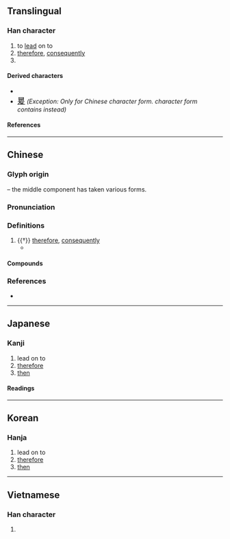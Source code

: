 {{also|爱}}
{{character info/new}}

==Translingual==

===Han character===
{{Han char|rn=87|rad=爪|as=05|sn=9|four=20447|canj=BMKE|ids=⿳爫一友}}

# to [[lead]] on to
# [[therefore]], [[consequently]]
# {{surname|zh}}

====Derived characters====
* {{l|mul|[[𠋠]], [[喛]], [[𫮊]], [[媛]], [[嵈]], [[㣪]], [[愋]], [[援]], [[湲]], [[猨]], [[𫕉]], [[𭤿]], [[暖]], [[䐘]], [[楥]], [[煖]], [[瑗]], [[禐]], [[𤲫]], [[䁔]], [[𥔛]], [[褑]], [[𭶵]], [[緩]]([[缓]]), [[𦑛]], [[𦖵]], [[𦩮]], [[蝯]], [[諼]]([[谖]]), [[𧳭]], [[𬥢]], [[𫏖]], [[𫏺]], [[𮠹]], [[𫣰]], [[鍰]]([[锾]]), [[𩋫]], [[𩏅]], [[𦅻]], [[鰀]], [[𦇻]], [[𬋫]], [[𬁆]], [[𦫦]], [[𧡩]], [[𩔃]], [[鶢]], [[萲]], [[䈠]]}}
* <font size=4, lang=zh>[[㬊#Translingual|㬊]]</font> ''(Exception: Only for Chinese character form. {{w|JIS X 0213|Japanese}} character form contains {{l|mul|⿳[[爫]][[土]][[夂]]}} instead)''

====References====
{{Han ref|kx=0689.050|dkj=19672|dj=1102.080|hdz=32032.010|uh=7230}}

----

==Chinese==
{{zh-forms}}

===Glyph origin===
{{Han etym}}
{{Han compound|爪|t1=hand, claw|alt1=爫|又|t2=hand|ls=ic}} – the middle component has taken various forms.

===Pronunciation===
{{zh-pron
|m=yuán
|c=wun4,jyun4
|mc=y
|oc=y
|cat=
}}

===Definitions===
{{zh-hanzi}}

# {{†}} [[therefore]], [[consequently]]
#* {{zh-x|爰 采 麥 矣 、 沬{Mèi} 之 北 矣。云 誰 之 思 、 美 孟 弋{Yì} 矣。|I am going to gather the wheat, In the north of Mei. But of whom are my thoughts? Of that beauty, the eldest of the Yi.|ref=Shijing}}

====Compounds====
{{zh-der|兔爰|爰歷篇|爰書|爰田|爰爰|爰居|爰金}}

===References===
* {{R:yue:mfccd}}

----

==Japanese==

===Kanji===
{{ja-kanji|grade=|rs=爪05}}

# lead on to
# [[therefore]]
# [[then]]

====Readings====
{{ja-readings
|goon=おん<をん
|kanon=えん<ゑん
|kun=ここ-に
}}

----

==Korean==

===Hanja===
{{ko-hanja|hangeul=원|eumhun=|rv=won|mr=wŏn|y=wen}}

# lead on to
# [[therefore]]
# [[then]]

----

==Vietnamese==

===Han character===
{{vi-hantu|[[viên]], [[vươn]]|rs=爪05}}

# {{rfdef|vi|sort=爪05}}